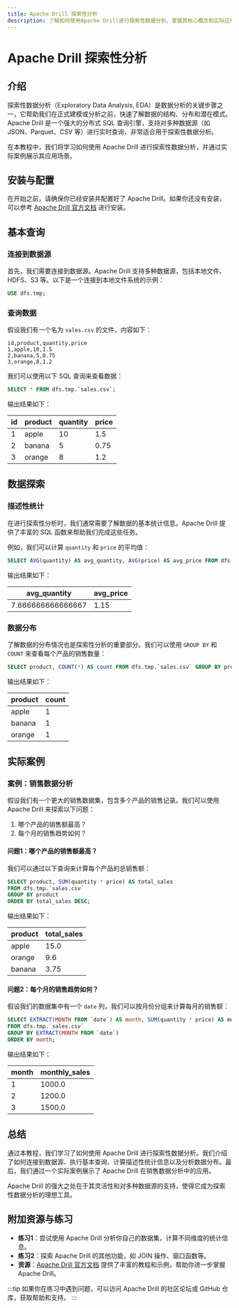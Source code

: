 ```yaml
---
title: Apache Drill 探索性分析
description: 了解如何使用Apache Drill进行探索性数据分析，掌握其核心概念和实际应用场景。
---
```


# Apache Drill 探索性分析

## 介绍

探索性数据分析（Exploratory Data Analysis, EDA）是数据分析的关键步骤之一，它帮助我们在正式建模或分析之前，快速了解数据的结构、分布和潜在模式。Apache Drill 是一个强大的分布式 SQL 查询引擎，支持对多种数据源（如 JSON、Parquet、CSV 等）进行实时查询，非常适合用于探索性数据分析。

在本教程中，我们将学习如何使用 Apache Drill 进行探索性数据分析，并通过实际案例展示其应用场景。

## 安装与配置

在开始之前，请确保你已经安装并配置好了 Apache Drill。如果你还没有安装，可以参考 [Apache Drill 官方文档](https://drill.apache.org/docs/) 进行安装。

## 基本查询

### 连接到数据源

首先，我们需要连接到数据源。Apache Drill 支持多种数据源，包括本地文件、HDFS、S3 等。以下是一个连接到本地文件系统的示例：

```sql
USE dfs.tmp;
```

### 查询数据

假设我们有一个名为 `sales.csv` 的文件，内容如下：

```csv
id,product,quantity,price
1,apple,10,1.5
2,banana,5,0.75
3,orange,8,1.2
```

我们可以使用以下 SQL 查询来查看数据：

```sql
SELECT * FROM dfs.tmp.`sales.csv`;
```

输出结果如下：

| id | product | quantity | price |
|----|---------|----------|-------|
| 1  | apple   | 10       | 1.5   |
| 2  | banana  | 5        | 0.75  |
| 3  | orange  | 8        | 1.2   |

## 数据探索

### 描述性统计

在进行探索性分析时，我们通常需要了解数据的基本统计信息。Apache Drill 提供了丰富的 SQL 函数来帮助我们完成这些任务。

例如，我们可以计算 `quantity` 和 `price` 的平均值：

```sql
SELECT AVG(quantity) AS avg_quantity, AVG(price) AS avg_price FROM dfs.tmp.`sales.csv`;
```

输出结果如下：

| avg_quantity | avg_price |
|--------------|-----------|
| 7.666666666666667 | 1.15      |

### 数据分布

了解数据的分布情况也是探索性分析的重要部分。我们可以使用 `GROUP BY` 和 `COUNT` 来查看每个产品的销售数量：

```sql
SELECT product, COUNT(*) AS count FROM dfs.tmp.`sales.csv` GROUP BY product;
```

输出结果如下：

| product | count |
|---------|-------|
| apple   | 1     |
| banana  | 1     |
| orange  | 1     |

## 实际案例

### 案例：销售数据分析

假设我们有一个更大的销售数据集，包含多个产品的销售记录。我们可以使用 Apache Drill 来探索以下问题：

1. 哪个产品的销售额最高？
2. 每个月的销售趋势如何？

#### 问题1：哪个产品的销售额最高？

我们可以通过以下查询来计算每个产品的总销售额：

```sql
SELECT product, SUM(quantity * price) AS total_sales 
FROM dfs.tmp.`sales.csv` 
GROUP BY product 
ORDER BY total_sales DESC;
```

输出结果如下：

| product | total_sales |
|---------|-------------|
| apple   | 15.0        |
| orange  | 9.6         |
| banana  | 3.75        |

#### 问题2：每个月的销售趋势如何？

假设我们的数据集中有一个 `date` 列，我们可以按月份分组来计算每月的销售额：

```sql
SELECT EXTRACT(MONTH FROM `date`) AS month, SUM(quantity * price) AS monthly_sales 
FROM dfs.tmp.`sales.csv` 
GROUP BY EXTRACT(MONTH FROM `date`) 
ORDER BY month;
```

输出结果如下：

| month | monthly_sales |
|-------|---------------|
| 1     | 1000.0        |
| 2     | 1200.0        |
| 3     | 1500.0        |

## 总结

通过本教程，我们学习了如何使用 Apache Drill 进行探索性数据分析。我们介绍了如何连接到数据源、执行基本查询、计算描述性统计信息以及分析数据分布。最后，我们通过一个实际案例展示了 Apache Drill 在销售数据分析中的应用。

Apache Drill 的强大之处在于其灵活性和对多种数据源的支持，使得它成为探索性数据分析的理想工具。

## 附加资源与练习

- **练习1**：尝试使用 Apache Drill 分析你自己的数据集，计算不同维度的统计信息。
- **练习2**：探索 Apache Drill 的其他功能，如 JOIN 操作、窗口函数等。
- **资源**：[Apache Drill 官方文档](https://drill.apache.org/docs/) 提供了丰富的教程和示例，帮助你进一步掌握 Apache Drill。

:::tip
如果你在练习中遇到问题，可以访问 Apache Drill 的社区论坛或 GitHub 仓库，获取帮助和支持。
:::